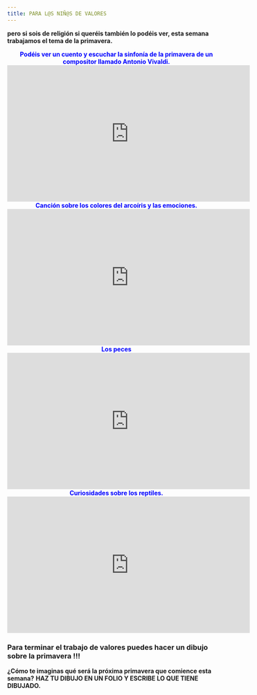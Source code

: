 ```yaml
---
title: PARA L@S NIÑ@S DE VALORES
---
```

**pero si sois de religión si queréis también lo podéis ver, esta semana trabajamos el tema de la primavera.**


<center><span style="color:blue">**Podéis ver un cuento y escuchar la sinfonía de la primavera de un compositor llamado Antonio Vivaldi.**</span></center>

<center><iframe width="560" height="315" src="https://www.youtube.com/embed/kwCnBYs2QvA" frameborder="0" allow="accelerometer; autoplay; encrypted-media; gyroscope; picture-in-picture" allowfullscreen></iframe></center>



<center><span style="color:blue">**Canción sobre los colores del arcoíris y las emociones.**</span></center>

<center><iframe width="560" height="315" src="https://www.youtube.com/embed/65uVBc6YKmQ" frameborder="0" allow="accelerometer; autoplay; encrypted-media; gyroscope; picture-in-picture" allowfullscreen></iframe></center>



<center><span style="color:blue">**Los peces**</span></center>
<center><iframe width="560" height="315" src="https://www.youtube.com/embed/amQj26jhgwU" frameborder="0" allow="accelerometer; autoplay; encrypted-media; gyroscope; picture-in-picture" allowfullscreen></iframe></center>


<center><span style="color:blue">**Curiosidades sobre los reptiles.**</span></center>
<center><iframe width="560" height="315" src="https://www.youtube.com/embed/kkIHO5ttwH4" frameborder="0" allow="accelerometer; autoplay; encrypted-media; gyroscope; picture-in-picture" allowfullscreen></iframe></center>


###  Para terminar el trabajo de valores puedes hacer un dibujo sobre la primavera !!!
 
**¿Cómo te imaginas qué será la próxima primavera que comience esta semana?**
**HAZ TU DIBUJO EN UN FOLIO Y ESCRIBE LO QUE TIENE DIBUJADO.** 